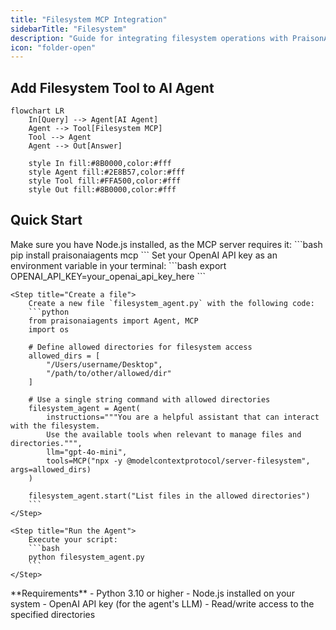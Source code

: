 ```yaml
---
title: "Filesystem MCP Integration"
sidebarTitle: "Filesystem"
description: "Guide for integrating filesystem operations with PraisonAI agents using MCP"
icon: "folder-open"
---
```


## Add Filesystem Tool to AI Agent

```mermaid
flowchart LR
    In[Query] --> Agent[AI Agent]
    Agent --> Tool[Filesystem MCP]
    Tool --> Agent
    Agent --> Out[Answer]
    
    style In fill:#8B0000,color:#fff
    style Agent fill:#2E8B57,color:#fff
    style Tool fill:#FFA500,color:#fff
    style Out fill:#8B0000,color:#fff
```

## Quick Start

<Steps>
    <Step title="Install Dependencies">
        Make sure you have Node.js installed, as the MCP server requires it:
        ```bash
        pip install praisonaiagents mcp
        ```
    </Step>
    <Step title="Set API Key">
        Set your OpenAI API key as an environment variable in your terminal:
        ```bash
        export OPENAI_API_KEY=your_openai_api_key_here
        ```
    </Step>

    <Step title="Create a file">
        Create a new file `filesystem_agent.py` with the following code:
        ```python
        from praisonaiagents import Agent, MCP
        import os

        # Define allowed directories for filesystem access
        allowed_dirs = [
            "/Users/username/Desktop",
            "/path/to/other/allowed/dir"
        ]

        # Use a single string command with allowed directories
        filesystem_agent = Agent(
            instructions="""You are a helpful assistant that can interact with the filesystem.
            Use the available tools when relevant to manage files and directories.""",
            llm="gpt-4o-mini",
            tools=MCP("npx -y @modelcontextprotocol/server-filesystem", args=allowed_dirs)
        )

        filesystem_agent.start("List files in the allowed directories")
        ```
    </Step>

    <Step title="Run the Agent">
        Execute your script:
        ```bash
        python filesystem_agent.py
        ```
    </Step>
</Steps>

<Note>
  **Requirements**
  - Python 3.10 or higher
  - Node.js installed on your system
  - OpenAI API key (for the agent's LLM)
  - Read/write access to the specified directories
</Note>
